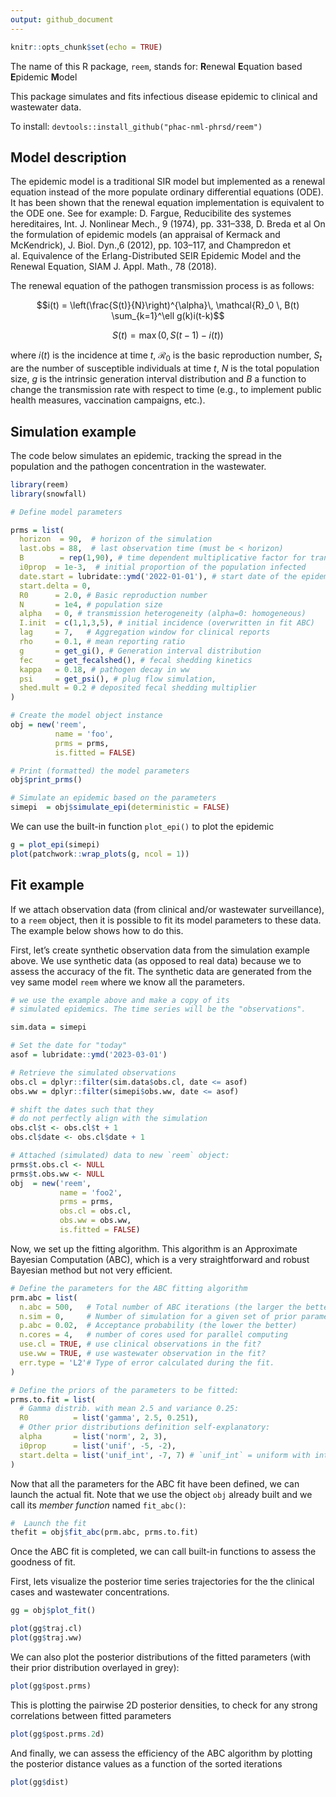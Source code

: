 ```yaml
---
output: github_document
---
```


```r
knitr::opts_chunk$set(echo = TRUE)
```


The name of this R package, `reem`, stands for:
**R**enewal **E**quation based **E**pidemic **M**odel

This package simulates and fits infectious disease epidemic to 
clinical and wastewater data.

To install: `devtools::install_github("phac-nml-phrsd/reem")`


## Model description

The epidemic model is a traditional SIR model but implemented as a
renewal equation instead of the more populate ordinary differential
equations (ODE).
It has been shown that the renewal equation implementation is 
\emph{mathematically} equivalent to the ODE one. 
See for example: D. Fargue, Reducibilite des systemes hereditaires, Int. J. Nonlinear Mech., 9 (1974), pp. 331--338, D. Breda et al On  the  formulation  of  epidemic  models  (an  appraisal  of  Kermack  and  McKendrick), J. Biol. Dyn.,6 (2012), pp. 103--117, and Champredon et al. Equivalence of the Erlang-Distributed SEIR Epidemic Model and the Renewal Equation, SIAM J. Appl. Math., 78 (2018).

The renewal equation of the pathogen transmission process is as follows:

$$i(t) = \left(\frac{S(t)}{N}\right)^{\alpha}\, \mathcal{R}_0 \, B(t) \sum_{k=1}^\ell g(k)i(t-k)$$

$$S(t) = \max(0, S(t-1) - i(t))$$

where $i(t)$ is the incidence at time $t$,  $\mathcal{R}_0$ is the basic reproduction number, $S_t$ are the number of susceptible individuals at time $t$, $N$ is the total population size, $g$ is the intrinsic generation interval distribution and $B$ a function to change the transmission rate with respect to time (e.g., to implement public health measures, vaccination campaigns, etc.). 


## Simulation example

The code below simulates an epidemic, tracking the spread in the population
and the pathogen concentration in the wastewater.

```r
library(reem)
library(snowfall)
```



```r

# Define model parameters

prms = list(
  horizon  = 90,  # horizon of the simulation
  last.obs = 88,  # last observation time (must be < horizon)
  B        = rep(1,90), # time dependent multiplicative factor for transmission
  i0prop  = 1e-3,  # initial proportion of the population infected
  date.start = lubridate::ymd('2022-01-01'), # start date of the epidemic
  start.delta = 0, 
  R0      = 2.0, # Basic reproduction number
  N       = 1e4, # population size
  alpha   = 0, # transmission heterogeneity (alpha=0: homogeneous)
  I.init  = c(1,1,3,5), # initial incidence (overwritten in fit ABC)
  lag     = 7,   # Aggregation window for clinical reports
  rho     = 0.1, # mean reporting ratio
  g       = get_gi(), # Generation interval distribution
  fec     = get_fecalshed(), # fecal shedding kinetics
  kappa   = 0.18, # pathogen decay in ww
  psi     = get_psi(), # plug flow simulation,
  shed.mult = 0.2 # deposited fecal shedding multiplier  
)

# Create the model object instance
obj = new('reem', 
          name = 'foo', 
          prms = prms, 
          is.fitted = FALSE)

# Print (formatted) the model parameters
obj$print_prms()

# Simulate an epidemic based on the parameters
simepi  = obj$simulate_epi(deterministic = FALSE)

```

We can use the built-in function `plot_epi()` to plot the epidemic

```r
g = plot_epi(simepi)
plot(patchwork::wrap_plots(g, ncol = 1))
```

## Fit example

If we attach observation data (from clinical and/or wastewater surveillance),
to a `reem` object, then it is possible to fit its model parameters to these data. The example below shows how to do this.

First, let's create synthetic observation data from the simulation example above. We use synthetic data (as opposed to real data) because we to assess the accuracy of the fit. The synthetic data are generated from the vey same model `reem` where we know all the parameters. 

```r
# we use the example above and make a copy of its
# simulated epidemics. The time series will be the "observations".

sim.data = simepi

# Set the date for "today"
asof = lubridate::ymd('2023-03-01') 

# Retrieve the simulated observations
obs.cl = dplyr::filter(sim.data$obs.cl, date <= asof)
obs.ww = dplyr::filter(simepi$obs.ww, date <= asof)

# shift the dates such that they 
# do not perfectly align with the simulation
obs.cl$t <- obs.cl$t + 1
obs.cl$date <- obs.cl$date + 1

# Attached (simulated) data to new `reem` object:
prms$t.obs.cl <- NULL
prms$t.obs.ww <- NULL
obj  = new('reem', 
           name = 'foo2', 
           prms = prms, 
           obs.cl = obs.cl,
           obs.ww = obs.ww,
           is.fitted = FALSE)
```

Now, we set up the fitting algorithm. This algorithm is an Approximate Bayesian Computation (ABC), which is a very straightforward and robust Bayesian method but not very efficient.

```r
# Define the parameters for the ABC fitting algorithm
prm.abc = list(
  n.abc = 500,   # Total number of ABC iterations (the larger the better)
  n.sim = 0,     # Number of simulation for a given set of prior parameters. `0` for deterministic, else`8` should be enough
  p.abc = 0.02,  # Acceptance probability (the lower the better)
  n.cores = 4,   # number of cores used for parallel computing
  use.cl = TRUE, # use clinical observations in the fit?
  use.ww = TRUE, # use wastewater observation in the fit?
  err.type = 'L2'# Type of error calculated during the fit.
)

# Define the priors of the parameters to be fitted:
prms.to.fit = list(
  # Gamma distrib. with mean 2.5 and variance 0.25:
  R0          = list('gamma', 2.5, 0.251), 
  # Other prior distributions definition self-explanatory:
  alpha       = list('norm', 2, 3),
  i0prop      = list('unif', -5, -2),
  start.delta = list('unif_int', -7, 7) # `unif_int` = uniform with integers
)
```

Now that all the parameters for the ABC fit have been defined, we can launch the actual fit. Note that we use the object `obj` already built and we call its _member function_ named `fit_abc()`:

```r
#  Launch the fit 
thefit = obj$fit_abc(prm.abc, prms.to.fit)  
```  

Once the ABC fit is completed, we can call built-in functions to assess the goodness of fit.

First, lets visualize the posterior time series trajectories for the the clinical cases and wastewater concentrations.

```r
gg = obj$plot_fit()

plot(gg$traj.cl)
plot(gg$traj.ww)
```

We can also plot the posterior distributions of the fitted parameters (with their prior distribution overlayed in grey):

```r
plot(gg$post.prms)
```

This is plotting the pairwise 2D posterior densities, to check for any strong correlations between fitted parameters

```r
plot(gg$post.prms.2d)
```

And finally, we can assess the efficiency of the ABC algorithm by plotting the posterior distance values as a function of the sorted iterations

```r
plot(gg$dist)
```
